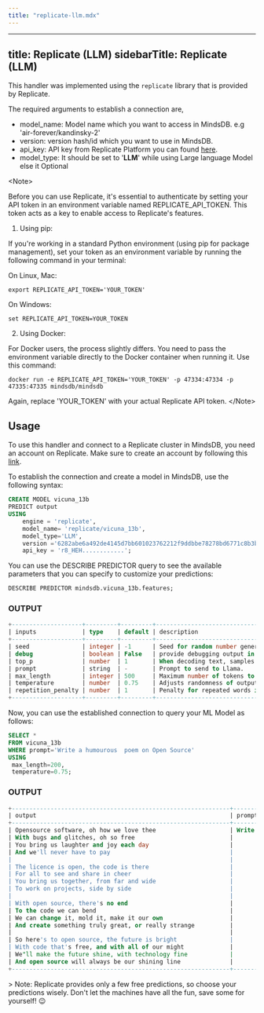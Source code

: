 ```yaml
---
title: "replicate-llm.mdx"
---
```


---
title: Replicate (LLM)
sidebarTitle: Replicate (LLM)
---

This handler was implemented using the `replicate` library that is provided by Replicate.

The required arguments to establish a connection are,

* model_name: Model name which you want to access in MindsDB. e.g 'air-forever/kandinsky-2'
* version: version hash/id which you want to use in MindsDB.
* api_key: API key from Replicate Platform you can found [here](https://replicate.com/account/api-tokens).
* model_type: It should be set to '**LLM**' while using Large language Model else it Optional

&lt;Note&gt; 

Before you can use Replicate, it's essential to authenticate by setting your API token in an environment variable named REPLICATE_API_TOKEN.
 This token acts as a key to enable access to Replicate's features.

1. Using pip:

If you're working in a standard Python environment (using pip for package management), set your token as an environment variable by running the following command 
in your terminal:

On Linux, Mac:
```
export REPLICATE_API_TOKEN='YOUR_TOKEN'
```
On Windows:

```
set REPLICATE_API_TOKEN=YOUR_TOKEN
```


2. Using Docker:

For Docker users, the process slightly differs. You need to pass the environment variable directly to the Docker container when running it. Use this command:

```
docker run -e REPLICATE_API_TOKEN='YOUR_TOKEN' -p 47334:47334 -p 47335:47335 mindsdb/mindsdb
```

Again, replace 'YOUR_TOKEN' with your actual Replicate API token.
&lt;/Note&gt;

## Usage
To use this handler and connect to a Replicate cluster in MindsDB, you need an account on Replicate. Make sure to create an account by following this [link](https://replicate.com/signin?next=/account/api-tokens).


To establish the connection and create a model in MindsDB, use the following syntax:
```sql
CREATE MODEL vicuna_13b
PREDICT output
USING
    engine = 'replicate',
    model_name= 'replicate/vicuna_13b',
    model_type='LLM',
    version ='6282abe6a492de4145d7bb601023762212f9ddbbe78278bd6771c8b3b2f2a13b',
    api_key = 'r8_HEH............';
```

You can use the DESCRIBE PREDICTOR query to see the available parameters that you can specify to customize your predictions:
```sql
DESCRIBE PREDICTOR mindsdb.vicuna_13b.features;
```

### OUTPUT
```sql
+--------------------+---------+---------+---------------------------------------------------------------------------------------------------------------------------------------+
| inputs             | type    | default | description                                                                                                                           |
+--------------------+---------+---------+---------------------------------------------------------------------------------------------------------------------------------------+
| seed               | integer | -1      | Seed for random number generator, for reproducibility                                                                                 |
| debug              | boolean | False   | provide debugging output in logs                                                                                                      |
| top_p              | number  | 1       | When decoding text, samples from the top p percentage of most likely tokens; lower to ignore less likely tokens                       |
| prompt             | string  | -       | Prompt to send to Llama.                                                                                                              |
| max_length         | integer | 500     | Maximum number of tokens to generate. A word is generally 2-3 tokens                                                                  |
| temperature        | number  | 0.75    | Adjusts randomness of outputs, greater than 1 is random and 0 is deterministic, 0.75 is a good starting value.                        |
| repetition_penalty | number  | 1       | Penalty for repeated words in generated text; 1 is no penalty, values greater than 1 discourage repetition, less than 1 encourage it. |
+--------------------+---------+---------+---------------------------------------------------------------------------------------------------------------------------------------+
```

Now, you can use the established connection to query your ML Model as follows:
```sql
SELECT *
FROM vicuna_13b
WHERE prompt='Write a humourous  poem on Open Source'
USING
 max_length=200,
 temperature=0.75;
```
### OUTPUT
```sql
+--------------------------------------------------------------+----------------------------------------+
| output                                                       | prompt                                 |
+--------------------------------------------------------------+----------------------------------------+
| Opensource software, oh how we love thee                     | Write a humourous  poem on Open Source |  
| With bugs and glitches, oh so free                           |                                        |  
| You bring us laughter and joy each day                       |                                        |  
| And we'll never have to pay                                  |                                        |  
|                                                              |                                        |  
| The licence is open, the code is there                       |                                        |  
| For all to see and share in cheer                            |                                        |  
| You bring us together, from far and wide                     |                                        |  
| To work on projects, side by side                            |                                        |  
|                                                              |                                        |  
| With open source, there's no end                             |                                        |  
| To the code we can bend                                      |                                        |  
| We can change it, mold it, make it our own                   |                                        |  
| And create something truly great, or really strange          |                                        |  
|                                                              |                                        |  
| So here's to open source, the future is bright               |                                        |  
| With code that's free, and with all of our might             |                                        |  
| We"ll make the future shine, with technology fine            |                                        |  
| And open source will always be our shining line              |                                        |  
+--------------------------------------------------------------+----------------------------------------+
```




&gt; Note: Replicate provides only a few free predictions, so choose your predictions wisely. Don't let the machines have all the fun, save some for yourself! 😉
